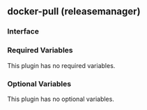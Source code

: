## docker-pull (releasemanager)

### Interface

### Required Variables

This plugin has no required variables.

### Optional Variables

This plugin has no optional variables.
